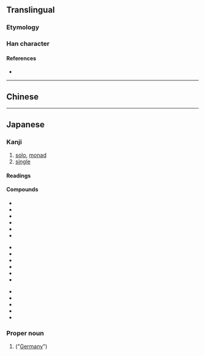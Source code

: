 {{also|獨}}
{{character info}}
==Translingual==
{{stroke order|strokes=9}}
{{stroke order|type=animate}}

===Etymology===
{{Han simp|獨|f=蜀|t=虫}}

===Han character===
{{Han char|rn=94|rad=犬|as=06|sn=9|four=|canj=KHLMI|ids=⿰犭虫}}

====References====
* {{Han ref|kx=0711.101|dkj=20406|dj=1123.090|hdz=21344.060|uh=72EC|ud=29420}}

----

==Chinese==
{{zh-see|獨}}

----

==Japanese==
{{ja-kanji forms|独|獨}}

===Kanji===
{{ja-kanji|grade=5|rs=犬06|kyu=獨}}

# [[solo]], [[monad]]
# [[single]]

====Readings====
{{ja-readings
|goon=どく
|kanon=とく
|kun=ひと-り
}}

====Compounds====
{{top3}}
* {{ja-r|独%語|どく%ご}}
* {{ja-r|数%独|すう%どく}}
* {{ja-r|独%楽|こ%ま}}
* {{ja-r|独%学|どく%がく}}
* {{ja-r|独%自|どく%じ}}
* {{ja-r|独%唱|どく%しょう}}
{{mid3}}
* {{ja-r|独%身|どく%しん}}
* {{ja-r|独%善|どく%ぜん}}
* {{ja-r|独%走|どく%そう}}
* {{ja-r|独%創|どく%そう}}
* {{ja-r|独%奏|どく%そう}}
* {{ja-r|独%断|どく%だん}}
{{mid3}}
* {{ja-r|独%特|どく%とく}}
* {{ja-r|独%立|どく%りつ}}
* {{ja-r|独%立%独%歩|どく%りつ%どっ%ぽ}}
* {{ja-r|孤%独|こ%どく}}
* {{ja-r|単%独|たん%どく}}
{{bottom}}

===Proper noun===
{{ja-pos|proper|どく}}

# {{abbreviation of|ja|独逸|nodot=1}} ("[[Germany]]")